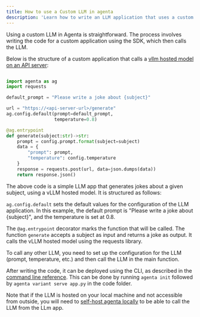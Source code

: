 ```yaml
---
title: How to use a Custom LLM in agenta
description: 'Learn how to write an LLM application that uses a custom LLM'
---
```


Using a custom LLM in Agenta is straightforward. The process involves writing the code for a custom application using the SDK, which then calls the LLM.

Below is the structure of a custom application that calls a  [vllm hosted model on an API server](https://docs.vllm.ai/en/latest/getting_started/quickstart.html#api-server):

```python

import agenta as ag
import requests

default_prompt = "Please write a joke about {subject}"

url = "https://<api-server-url>/generate"
ag.config.default(prompt=default_prompt,
                  temperature=0.8)

@ag.entrypoint
def generate(subject:str)->str:
    prompt = config.prompt.format(subject=subject)
    data = {
        "prompt": prompt,
        "temperature": config.temperature
    }
    response = requests.post(url, data=json.dumps(data))
    return response.json()
```

The above code is a simple LLM app that generates jokes about a given subject, using a vLLM hosted model. It is structured as follows:

`ag.config.default` sets the default values for the configuration of the LLM application. In this example, the default prompt is "Please write a joke about {subject}", and the temperature is set at 0.8.

The `@ag.entrypoint` decorator marks the function that will be called. The function `generate` accepts a subject as input and returns a joke as output. It calls the vLLM hosted model using the requests library.

To call any other LLM, you need to set up the configuration for the LLM (prompt, temperature, etc.) and then call the LLM in the main function.

After writing the code, it can be deployed using the CLI, as described in the [command line reference](/cli/quick-usage). This can be done by running `agenta init` followed by `agenta variant serve app.py` in the code folder.

<Warning> Note that if the LLM is hosted on your local machine and not accessible from outside, you will need to [self-host agenta locally](self-host/host-locally) to be able to call the LLM from the LLm app. </Warning>